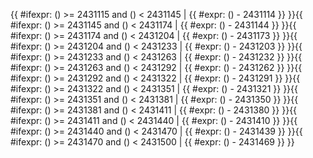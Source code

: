 <includeonly>{{ #ifexpr: ({{{1}}}) >= 2431115 and ({{{1}}}) < 2431145 | {{ #expr: ({{{1}}}) - 2431114 }} }}{{ #ifexpr: ({{{1}}}) >= 2431145 and ({{{1}}}) < 2431174 | {{ #expr: ({{{1}}}) - 2431144 }} }}{{ #ifexpr: ({{{1}}}) >= 2431174 and ({{{1}}}) < 2431204 | {{ #expr: ({{{1}}}) - 2431173 }} }}{{ #ifexpr: ({{{1}}}) >= 2431204 and ({{{1}}}) < 2431233 | {{ #expr: ({{{1}}}) - 2431203 }} }}{{ #ifexpr: ({{{1}}}) >= 2431233 and ({{{1}}}) < 2431263 | {{ #expr: ({{{1}}}) - 2431232 }} }}{{ #ifexpr: ({{{1}}}) >= 2431263 and ({{{1}}}) < 2431292 | {{ #expr: ({{{1}}}) - 2431262 }} }}{{ #ifexpr: ({{{1}}}) >= 2431292 and ({{{1}}}) < 2431322 | {{ #expr: ({{{1}}}) - 2431291 }} }}{{ #ifexpr: ({{{1}}}) >= 2431322 and ({{{1}}}) < 2431351 | {{ #expr: ({{{1}}}) - 2431321 }} }}{{ #ifexpr: ({{{1}}}) >= 2431351 and ({{{1}}}) < 2431381 | {{ #expr: ({{{1}}}) - 2431350 }} }}{{ #ifexpr: ({{{1}}}) >= 2431381 and ({{{1}}}) < 2431411 | {{ #expr: ({{{1}}}) - 2431380 }} }}{{ #ifexpr: ({{{1}}}) >= 2431411 and ({{{1}}}) < 2431440 | {{ #expr: ({{{1}}}) - 2431410 }} }}{{ #ifexpr: ({{{1}}}) >= 2431440 and ({{{1}}}) < 2431470 | {{ #expr: ({{{1}}}) - 2431439 }} }}{{ #ifexpr: ({{{1}}}) >= 2431470 and ({{{1}}}) < 2431500 | {{ #expr: ({{{1}}}) - 2431469 }} }}</includeonly><noinclude>{{Chinese calendar/doc}}

[[Category:中國農曆模板|{{PAGENAME}}]]


</noinclude>